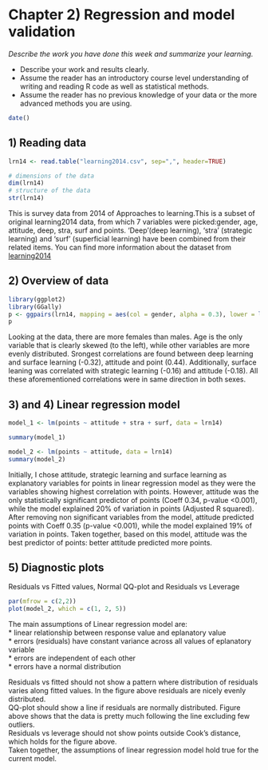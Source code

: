 # Chapter 2) Regression and model validation

*Describe the work you have done this week and summarize your learning.*

- Describe your work and results clearly. 
- Assume the reader has an introductory course level understanding of writing and reading R code as well as statistical methods.
- Assume the reader has no previous knowledge of your data or the more advanced methods you are using.

```r
date()
```

## 1) Reading data

```r
lrn14 <- read.table("learning2014.csv", sep=",", header=TRUE)

# dimensions of the data
dim(lrn14)
# structure of the data
str(lrn14)
```
This is survey data from 2014 of Approaches to learning.This is a subset of original learning2014 data, from which 7 variables were picked:gender, age, attitude, deep, stra, surf and points. 'Deep'(deep learning), 'stra' (strategic learning) and 'surf' (superficial learning) have been combined from their related items. You can find more information about the dataset from [learning2014](https://www.mv.helsinki.fi/home/kvehkala/JYTmooc/JYTOPKYS3-meta.txt)  

## 2) Overview of data

```r
library(ggplot2)
library(GGally)
p <- ggpairs(lrn14, mapping = aes(col = gender, alpha = 0.3), lower = list(combo = wrap("facethist", bins = 20)))
p
```
Looking at the data, there are more females than males. Age is the only variable that is clearly skewed (to the left), while other variables are more evenly distributed. Srongest correlations are found between deep learning and surface learning (-0.32), attitude and point (0.44). Additionally, surface leaning was correlated with strategic learning (-0.16) and attitude (-0.18). All these aforementioned correlations were in same direction in both sexes.

## 3) and 4) Linear regression model

```r
model_1 <- lm(points ~ attitude + stra + surf, data = lrn14)

summary(model_1)

model_2 <- lm(points ~ attitude, data = lrn14)
summary(model_2)
```
Initially, I chose attitude, strategic learning and surface learning as explanatory variables for points in linear regression model as they were the variables showing highest correlation with points. However, attitude was the only statistically significant predictor of points (Coeff 0.34, p-value <0.001), while the model explained 20% of variation in points (Adjusted R squared). 
After removing non significant variables from the model, attitude predicted points with Coeff 0.35 (p-value <0.001), while the model explained 19% of variation in points. Taken together, based on this model, attitude was the best predictor of points: better attitude predicted more points. 

## 5) Diagnostic plots 
Residuals vs Fitted values, Normal QQ-plot and Residuals vs Leverage
```r
par(mfrow = c(2,2))
plot(model_2, which = c(1, 2, 5))
```

The main assumptions of Linear regression model are:   
* linear relationship between response value and eplanatory value     
* errors (residuals) have constant variance across all values of eplanatory variable  
* errors are independent of each other  
* errors have a normal distribution   

Residuals vs fitted should not show a pattern where distribution of residuals varies along fitted values. In the figure above residuals are nicely evenly distributed.  
QQ-plot should show a line if residuals are normally distributed. Figure above shows that the data is pretty much following the line excluding few outliers.  
Residuals vs leverage should not show points outside Cook's distance, which holds for the figure above.  
Taken together, the assumptions of linear regression model hold true for the current model. 
